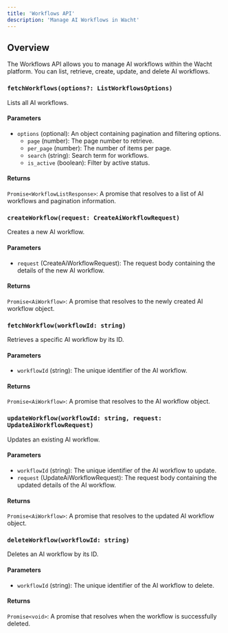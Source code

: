 ```yaml
---
title: 'Workflows API'
description: 'Manage AI Workflows in Wacht'
---
```


## Overview

The Workflows API allows you to manage AI workflows within the Wacht platform. You can list, retrieve, create, update, and delete AI workflows.

### `fetchWorkflows(options?: ListWorkflowsOptions)`

Lists all AI workflows.

#### Parameters

- `options` (optional): An object containing pagination and filtering options.
  - `page` (number): The page number to retrieve.
  - `per_page` (number): The number of items per page.
  - `search` (string): Search term for workflows.
  - `is_active` (boolean): Filter by active status.

#### Returns

`Promise<WorkflowListResponse>`: A promise that resolves to a list of AI workflows and pagination information.

### `createWorkflow(request: CreateAiWorkflowRequest)`

Creates a new AI workflow.

#### Parameters

- `request` (CreateAiWorkflowRequest): The request body containing the details of the new AI workflow.

#### Returns

`Promise<AiWorkflow>`: A promise that resolves to the newly created AI workflow object.

### `fetchWorkflow(workflowId: string)`

Retrieves a specific AI workflow by its ID.

#### Parameters

- `workflowId` (string): The unique identifier of the AI workflow.

#### Returns

`Promise<AiWorkflow>`: A promise that resolves to the AI workflow object.

### `updateWorkflow(workflowId: string, request: UpdateAiWorkflowRequest)`

Updates an existing AI workflow.

#### Parameters

- `workflowId` (string): The unique identifier of the AI workflow to update.
- `request` (UpdateAiWorkflowRequest): The request body containing the updated details of the AI workflow.

#### Returns

`Promise<AiWorkflow>`: A promise that resolves to the updated AI workflow object.

### `deleteWorkflow(workflowId: string)`

Deletes an AI workflow by its ID.

#### Parameters

- `workflowId` (string): The unique identifier of the AI workflow to delete.

#### Returns

`Promise<void>`: A promise that resolves when the workflow is successfully deleted.
